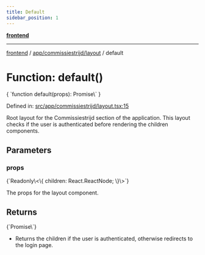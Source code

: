 ```yaml
---
title: Default
sidebar_position: 1
---
```



[**frontend**](../../../..)

***

[frontend](../../../..) / [app/commissiestrijd/layout](..) / default

# Function: default()

<CodeBlock language="ts">
{ `function default(props): Promise\<null \| Element\>` }
</CodeBlock>

Defined in: [src/app/commissiestrijd/layout.tsx:15](https://github.com/svsticky/CommitteeClash/blob/cf8a63ee123fe6ef8b9cc633622ca8c3bc6fa48a/frontend/src/app/commissiestrijd/layout.tsx#L15)

Root layout for the Commissiestrijd section of the application.
This layout checks if the user is authenticated before rendering the children components.

## Parameters

### props
<CodeBlock language="ts">
{`Readonly\<\{ children: React.ReactNode; \}\>`}
</CodeBlock>

The props for the layout component.

## Returns
<CodeBlock language="ts">
{`Promise\<null \| Element\>`}
</CodeBlock>

- Returns the children if the user is authenticated, otherwise redirects to the login page.
